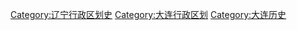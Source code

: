 [[Category:辽宁行政区划史|Category:辽宁行政区划史]]
[[Category:大连行政区划|Category:大连行政区划]]
[[Category:大连历史|Category:大连历史]]